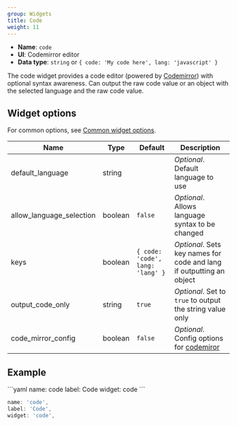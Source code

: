 ```yaml
---
group: Widgets
title: Code
weight: 11
---
```


- **Name**: `code`
- **UI**: Codemirror editor
- **Data type**: `string` or `{ code: 'My code here', lang: 'javascript' }`

The code widget provides a code editor (powered by [Codemirror](https://codemirror.net)) with optional syntax awareness. Can output the raw code value or an object with the selected language and the raw code value.

## Widget options

For common options, see [Common widget options](/docs/widgets#common-widget-options).

| Name                     | Type    | Default                          | Description                                                                          |
| ------------------------ | ------- | -------------------------------- | ------------------------------------------------------------------------------------ |
| default_language         | string  |                                  | _Optional_. Default language to use                                                  |
| allow_language_selection | boolean | `false`                          | _Optional_. Allows language syntax to be changed                                     |
| keys                     | boolean | `{ code: 'code', lang: 'lang' }` | _Optional_. Sets key names for code and lang if outputting an object                 |
| output_code_only         | string  | `true`                           | _Optional_. Set to `true` to output the string value only                            |
| code_mirror_config       | boolean | `false`                          | _Optional_. Config options for [codemiror](https://codemirror.net/5/doc/manual.html) |

## Example

<CodeTabs>
```yaml
name: code
label: Code
widget: code
```

```js
name: 'code',
label: 'Code',
widget: 'code',
```

</CodeTabs>
